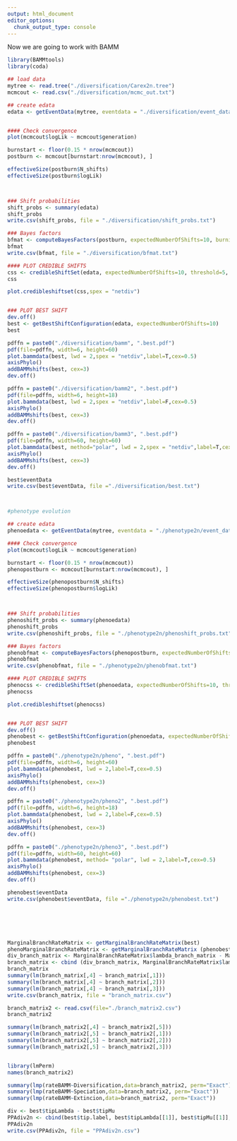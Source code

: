 ```yaml
---
output: html_document
editor_options: 
  chunk_output_type: console
---
```



Now we are going to work with BAMM

```r
library(BAMMtools)
library(coda)

## load data
mytree <- read.tree("./diversification/Carex2n.tree")
mcmcout <- read.csv("./diversification/mcmc_out.txt")

## create edata
edata <- getEventData(mytree, eventdata = "./diversification/event_data.txt", burnin=0.15)


#### Check convergence
plot(mcmcout$logLik ~ mcmcout$generation)

burnstart <- floor(0.15 * nrow(mcmcout))
postburn <- mcmcout[burnstart:nrow(mcmcout), ]

effectiveSize(postburn$N_shifts)
effectiveSize(postburn$logLik)



### Shift probabilities
shift_probs <- summary(edata)
shift_probs
write.csv(shift_probs, file = "./diversification/shift_probs.txt")

### Bayes factors
bfmat <- computeBayesFactors(postburn, expectedNumberOfShifts=10, burnin=0.15)
bfmat
write.csv(bfmat, file = "./diversification/bfmat.txt")

#### PLOT CREDIBLE SHIFTS
css <- credibleShiftSet(edata, expectedNumberOfShifts=10, threshold=5, set.limit = 0.95)
css

plot.credibleshiftset(css,spex = "netdiv")


### PLOT BEST SHIFT
dev.off()
best <- getBestShiftConfiguration(edata, expectedNumberOfShifts=10)
best

pdffn = paste0("./diversification/bamm", ".best.pdf")
pdf(file=pdffn, width=6, height=60)
plot.bammdata(best, lwd = 2,spex = "netdiv",label=T,cex=0.5)
axisPhylo()
addBAMMshifts(best, cex=3)
dev.off()

pdffn = paste0("./diversification/bamm2", ".best.pdf")
pdf(file=pdffn, width=6, height=18)
plot.bammdata(best, lwd = 2,spex = "netdiv",label=F,cex=0.5)
axisPhylo()
addBAMMshifts(best, cex=3)
dev.off()

pdffn = paste0("./diversification/bamm3", ".best.pdf")
pdf(file=pdffn, width=60, height=60)
plot.bammdata(best, method="polar", lwd = 2,spex = "netdiv",label=T,cex=0.5)
axisPhylo()
addBAMMshifts(best, cex=3)
dev.off()

best$eventData
write.csv(best$eventData, file ="./diversification/best.txt")



#phenotype evolution

## create edata
phenoedata <- getEventData(mytree, eventdata = "./phenotype2n/event_data.txt", burnin=0.15, type = "trait")

#### Check convergence
plot(mcmcout$logLik ~ mcmcout$generation)

burnstart <- floor(0.15 * nrow(mcmcout))
phenopostburn <- mcmcout[burnstart:nrow(mcmcout), ]

effectiveSize(phenopostburn$N_shifts)
effectiveSize(phenopostburn$logLik)



### Shift probabilities
phenoshift_probs <- summary(phenoedata)
phenoshift_probs
write.csv(phenoshift_probs, file = "./phenotype2n/phenoshift_probs.txt")

### Bayes factors
phenobfmat <- computeBayesFactors(phenopostburn, expectedNumberOfShifts=10, burnin=0.15)
phenobfmat
write.csv(phenobfmat, file = "./phenotype2n/phenobfmat.txt")

#### PLOT CREDIBLE SHIFTS
phenocss <- credibleShiftSet(phenoedata, expectedNumberOfShifts=10, threshold=5, set.limit = 0.95)
phenocss

plot.credibleshiftset(phenocss)


### PLOT BEST SHIFT
dev.off()
phenobest <- getBestShiftConfiguration(phenoedata, expectedNumberOfShifts=10)
phenobest

pdffn = paste0("./phenotype2n/pheno", ".best.pdf")
pdf(file=pdffn, width=6, height=60)
plot.bammdata(phenobest, lwd = 2,label=T,cex=0.5)
axisPhylo()
addBAMMshifts(phenobest, cex=3)
dev.off()

pdffn = paste0("./phenotype2n/pheno2", ".best.pdf")
pdf(file=pdffn, width=6, height=18)
plot.bammdata(phenobest, lwd = 2,label=F,cex=0.5)
axisPhylo()
addBAMMshifts(phenobest, cex=3)
dev.off()

pdffn = paste0("./phenotype2n/pheno3", ".best.pdf")
pdf(file=pdffn, width=60, height=60)
plot.bammdata(phenobest, method= "polar", lwd = 2,label=T,cex=0.5)
axisPhylo()
addBAMMshifts(phenobest, cex=3)
dev.off()

phenobest$eventData
write.csv(phenobest$eventData, file ="./phenotype2n/phenobest.txt")






MarginalBranchRateMatrix <- getMarginalBranchRateMatrix(best)
phenoMarginalBranchRateMatrix <- getMarginalBranchRateMatrix (phenobest)
div_branch_matrix <- MarginalBranchRateMatrix$lambda_branch_matrix - MarginalBranchRateMatrix$mu_branch_matrix
branch_matrix <- cbind (div_branch_matrix, MarginalBranchRateMatrix$lambda_branch_matrix, MarginalBranchRateMatrix$mu_branch_matrix, phenoMarginalBranchRateMatrix$beta_branch_matrix)
branch_matrix
summary(lm(branch_matrix[,4] ~ branch_matrix[,1]))
summary(lm(branch_matrix[,4] ~ branch_matrix[,2]))
summary(lm(branch_matrix[,4] ~ branch_matrix[,3]))
write.csv(branch_matrix, file = "branch_matrix.csv")

branch_matrix2 <- read.csv(file="./branch_matrix2.csv")
branch_matrix2

summary(lm(branch_matrix2[,4] ~ branch_matrix2[,5]))
summary(lm(branch_matrix2[,5] ~ branch_matrix2[,1]))
summary(lm(branch_matrix2[,5] ~ branch_matrix2[,2]))
summary(lm(branch_matrix2[,5] ~ branch_matrix2[,3]))


library(lmPerm)
names(branch_matrix2)

summary(lmp(rateBAMM~Diversification,data=branch_matrix2, perm="Exact"))
summary(lmp(rateBAMM~Speciation,data=branch_matrix2, perm="Exact"))
summary(lmp(rateBAMM~Extincion,data=branch_matrix2, perm="Exact"))

div <- best$tipLambda - best$tipMu
PPAdiv2n <- cbind(best$tip.label, best$tipLambda[[1]], best$tipMu[[1]], best$tipLambda[[1]] - best$tipMu[[1]], phenobest$tipLambda[[1]])
PPAdiv2n
write.csv(PPAdiv2n, file = "PPAdiv2n.csv")




```



